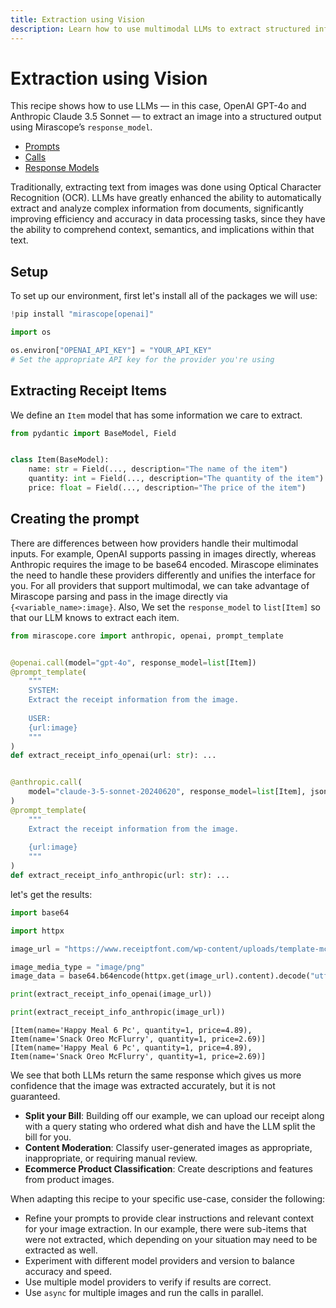 ```yaml
---
title: Extraction using Vision
description: Learn how to use multimodal LLMs to extract structured information from images with OpenAI and Anthropic models
---
```


# Extraction using Vision

This recipe shows how to use LLMs — in this case, OpenAI GPT-4o and Anthropic Claude 3.5 Sonnet — to extract an image into a structured output using Mirascope’s `response_model`.

<Info title="Mirascope Concepts Used" collapsible={true} defaultOpen={false}>
<ul>
<li><a href="/docs/mirascope/learn/prompts/">Prompts</a></li>
<li><a href="/docs/mirascope/learn/calls/">Calls</a></li>
<li><a href="/docs/mirascope/learn/response_models/">Response Models</a></li>
</ul>
</Info>

<Note title="Background">
Traditionally, extracting text from images was done using Optical Character Recognition (OCR). LLMs have greatly enhanced the ability to automatically extract and analyze complex information from documents, significantly improving efficiency and accuracy in data processing tasks, since they have the ability to comprehend context, semantics, and implications within that text.
</Note>

## Setup

To set up our environment, first let's install all of the packages we will use:


```python
!pip install "mirascope[openai]"
```


```python
import os

os.environ["OPENAI_API_KEY"] = "YOUR_API_KEY"
# Set the appropriate API key for the provider you're using
```

## Extracting Receipt Items

We define an `Item` model that has some information we care to extract.


```python
from pydantic import BaseModel, Field


class Item(BaseModel):
    name: str = Field(..., description="The name of the item")
    quantity: int = Field(..., description="The quantity of the item")
    price: float = Field(..., description="The price of the item")
```

## Creating the prompt

There are differences between how providers handle their multimodal inputs. For example, OpenAI supports passing in images directly, whereas Anthropic requires the image to be base64 encoded. Mirascope eliminates the need to handle these providers differently and unifies the interface for you. For all providers that support multimodal, we can take advantage of Mirascope parsing and pass in the image directly via `{<variable_name>:image}`.
Also, We set the `response_model` to `list[Item]` so that our LLM knows to extract each item.



```python
from mirascope.core import anthropic, openai, prompt_template


@openai.call(model="gpt-4o", response_model=list[Item])
@prompt_template(
    """
    SYSTEM:
    Extract the receipt information from the image.
    
    USER:
    {url:image}
    """
)
def extract_receipt_info_openai(url: str): ...


@anthropic.call(
    model="claude-3-5-sonnet-20240620", response_model=list[Item], json_mode=True
)
@prompt_template(
    """
    Extract the receipt information from the image.
    
    {url:image}
    """
)
def extract_receipt_info_anthropic(url: str): ...
```

let's get the results:


```python
import base64

import httpx

image_url = "https://www.receiptfont.com/wp-content/uploads/template-mcdonalds-1-screenshot-fit.webp"

image_media_type = "image/png"
image_data = base64.b64encode(httpx.get(image_url).content).decode("utf-8")

print(extract_receipt_info_openai(image_url))

print(extract_receipt_info_anthropic(image_url))
```

    [Item(name='Happy Meal 6 Pc', quantity=1, price=4.89), Item(name='Snack Oreo McFlurry', quantity=1, price=2.69)]
    [Item(name='Happy Meal 6 Pc', quantity=1, price=4.89), Item(name='Snack Oreo McFlurry', quantity=1, price=2.69)]


We see that both LLMs return the same response which gives us more confidence that the image was extracted accurately, but it is not guaranteed.

<Info title="Additional Real-World Examples">
<ul>
<li><b>Split your Bill</b>: Building off our example, we can upload our receipt along with a query stating who ordered what dish and have the LLM split the bill for you.</li>
<li><b>Content Moderation</b>: Classify user-generated images as appropriate, inappropriate, or requiring manual review.</li>
<li><b>Ecommerce Product Classification</b>: Create descriptions and features from product images.</li>
</ul>
</Info>

When adapting this recipe to your specific use-case, consider the following:

- Refine your prompts to provide clear instructions and relevant context for your image extraction. In our example, there were sub-items that were not extracted, which depending on your situation may need to be extracted as well.
- Experiment with different model providers and version to balance accuracy and speed.
- Use multiple model providers to verify if results are correct.
- Use `async` for multiple images and run the calls in parallel.

